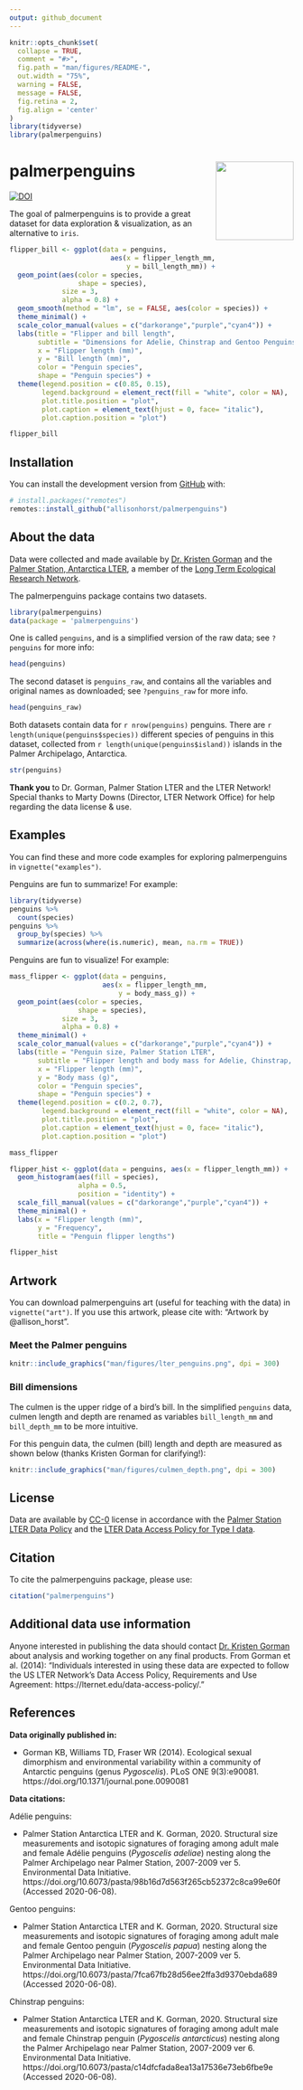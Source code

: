 ```yaml
---
output: github_document
---
```


<!-- README.md is generated from README.Rmd. Please edit that file -->

```r
knitr::opts_chunk$set(
  collapse = TRUE,
  comment = "#>",
  fig.path = "man/figures/README-",
  out.width = "75%",
  warning = FALSE,
  message = FALSE,
  fig.retina = 2,
  fig.align = 'center'
)
library(tidyverse)
library(palmerpenguins)
```

# palmerpenguins <a href='https://allisonhorst.github.io/palmerpenguins'><img src='man/figures/logo.png' align="right" height="138.5" /></a>

<!-- badges: start -->



[![DOI](https://zenodo.org/badge/DOI/10.5281/zenodo.3960218.svg)](https://doi.org/10.5281/zenodo.3960218)



<!-- badges: end -->

The goal of palmerpenguins is to provide a great dataset for data exploration & visualization, as an alternative to `iris`. 

```r
flipper_bill <- ggplot(data = penguins,
                         aes(x = flipper_length_mm,
                             y = bill_length_mm)) +
  geom_point(aes(color = species, 
                 shape = species),
             size = 3,
             alpha = 0.8) +
  geom_smooth(method = "lm", se = FALSE, aes(color = species)) +
  theme_minimal() +
  scale_color_manual(values = c("darkorange","purple","cyan4")) +
  labs(title = "Flipper and bill length",
       subtitle = "Dimensions for Adelie, Chinstrap and Gentoo Penguins at Palmer Station LTER",
       x = "Flipper length (mm)",
       y = "Bill length (mm)",
       color = "Penguin species",
       shape = "Penguin species") +
  theme(legend.position = c(0.85, 0.15),
        legend.background = element_rect(fill = "white", color = NA),
        plot.title.position = "plot",
        plot.caption = element_text(hjust = 0, face= "italic"),
        plot.caption.position = "plot")

flipper_bill
```



## Installation

<!--You can install the released version of palmerpenguins from [CRAN](https://CRAN.R-project.org) with:

``` r
install.packages("palmerpenguins")
```
-->

You can install the development version from [GitHub](https://github.com/) with:

``` r
# install.packages("remotes")
remotes::install_github("allisonhorst/palmerpenguins")
```

## About the data

Data were collected and made available by [Dr. Kristen Gorman](https://www.uaf.edu/cfos/people/faculty/detail/kristen-gorman.php) and the [Palmer Station, Antarctica LTER](https://pal.lternet.edu/), a member of the [Long Term Ecological Research Network](https://lternet.edu/). 

The palmerpenguins package contains two datasets. 

```r
library(palmerpenguins)
data(package = 'palmerpenguins')
``` 

One is called `penguins`, and is a simplified version of the raw data; see `?penguins` for more info: 

```r
head(penguins)
```


The second dataset is `penguins_raw`, and contains all the variables and original names as downloaded; see `?penguins_raw` for more info.

```r
head(penguins_raw)
```

Both datasets contain data for `r nrow(penguins)` penguins. There are `r length(unique(penguins$species))` different species of penguins in this dataset, collected from `r length(unique(penguins$island))` islands in the Palmer Archipelago, Antarctica. 

```r
str(penguins)
```


**Thank you** to Dr. Gorman, Palmer Station LTER and the LTER Network! Special thanks to Marty Downs (Director, LTER Network Office) for help regarding the data license & use.


## Examples

You can find these and more code examples for exploring palmerpenguins in `vignette("examples")`.

Penguins are fun to summarize! For example:

```r
library(tidyverse)
penguins %>% 
  count(species)
penguins %>% 
  group_by(species) %>% 
  summarize(across(where(is.numeric), mean, na.rm = TRUE))
```

Penguins are fun to visualize! For example:

```r
mass_flipper <- ggplot(data = penguins, 
                       aes(x = flipper_length_mm,
                           y = body_mass_g)) +
  geom_point(aes(color = species, 
                 shape = species),
             size = 3,
             alpha = 0.8) +
  theme_minimal() +
  scale_color_manual(values = c("darkorange","purple","cyan4")) +
  labs(title = "Penguin size, Palmer Station LTER",
       subtitle = "Flipper length and body mass for Adelie, Chinstrap, and Gentoo Penguins",
       x = "Flipper length (mm)",
       y = "Body mass (g)",
       color = "Penguin species",
       shape = "Penguin species") +
  theme(legend.position = c(0.2, 0.7),
        legend.background = element_rect(fill = "white", color = NA),
        plot.title.position = "plot",
        plot.caption = element_text(hjust = 0, face= "italic"),
        plot.caption.position = "plot")

mass_flipper
```

```r
flipper_hist <- ggplot(data = penguins, aes(x = flipper_length_mm)) +
  geom_histogram(aes(fill = species), 
                 alpha = 0.5, 
                 position = "identity") +
  scale_fill_manual(values = c("darkorange","purple","cyan4")) +
  theme_minimal() +
  labs(x = "Flipper length (mm)",
       y = "Frequency",
       title = "Penguin flipper lengths")

flipper_hist
```

## Artwork

You can download palmerpenguins art (useful for teaching with the data) in `vignette("art")`. If you use this artwork, please cite with: "Artwork by @allison_horst".

### Meet the Palmer penguins

```r
knitr::include_graphics("man/figures/lter_penguins.png", dpi = 300)
```

### Bill dimensions

The culmen is the upper ridge of a bird's bill. In the simplified `penguins` data, culmen length and depth are renamed as variables `bill_length_mm` and `bill_depth_mm` to be more intuitive.  

For this penguin data, the culmen (bill) length and depth are measured as shown below (thanks Kristen Gorman for clarifying!):

```r
knitr::include_graphics("man/figures/culmen_depth.png", dpi = 300)
```

## License

Data are available by  [CC-0](https://creativecommons.org/share-your-work/public-domain/cc0/) license in accordance with the [Palmer Station LTER Data Policy](http://pal.lternet.edu/data/policies) and the [LTER Data Access Policy for Type I data](https://lternet.edu/data-access-policy/).

## Citation

To cite the palmerpenguins package, please use:

```r
citation("palmerpenguins")
```


## Additional data use information

Anyone interested in publishing the data should contact [Dr. Kristen Gorman](https://www.uaf.edu/cfos/people/faculty/detail/kristen-gorman.php) about analysis and working together on any final products. From Gorman et al. (2014): "Individuals interested in using these data are expected to follow the US LTER Network’s Data Access Policy, Requirements and Use Agreement: https://lternet.edu/data-access-policy/."

## References

**Data originally published in:** 

+ Gorman KB, Williams TD, Fraser WR (2014). Ecological sexual dimorphism and environmental variability within a community of Antarctic penguins (genus *Pygoscelis*). PLoS ONE 9(3):e90081.  https://doi.org/10.1371/journal.pone.0090081


**Data citations:**

Adélie penguins: 

+ Palmer Station Antarctica LTER and K. Gorman, 2020. Structural size measurements and isotopic signatures of foraging among adult male and female Adélie penguins (*Pygoscelis adeliae*) nesting along the Palmer Archipelago near Palmer Station, 2007-2009 ver 5. Environmental Data Initiative. https://doi.org/10.6073/pasta/98b16d7d563f265cb52372c8ca99e60f (Accessed 2020-06-08).

Gentoo penguins:

+ Palmer Station Antarctica LTER and K. Gorman, 2020. Structural size measurements and isotopic signatures of foraging among adult male and female Gentoo penguin (*Pygoscelis papua*) nesting along the Palmer Archipelago near Palmer Station, 2007-2009 ver 5. Environmental Data Initiative. https://doi.org/10.6073/pasta/7fca67fb28d56ee2ffa3d9370ebda689 (Accessed 2020-06-08).

Chinstrap penguins: 

+ Palmer Station Antarctica LTER and K. Gorman, 2020. Structural size measurements and isotopic signatures of foraging among adult male and female Chinstrap penguin (*Pygoscelis antarcticus*) nesting along the Palmer Archipelago near Palmer Station, 2007-2009 ver 6. Environmental Data Initiative. https://doi.org/10.6073/pasta/c14dfcfada8ea13a17536e73eb6fbe9e (Accessed 2020-06-08).
